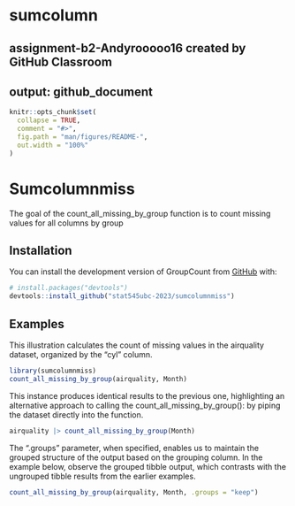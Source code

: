 # sumcolumn
assignment-b2-Andyrooooo16 created by GitHub Classroom
---
output: github_document
---
<!-- README.md is generated from README.Rmd. Please edit that file -->

```r
knitr::opts_chunk$set(
  collapse = TRUE,
  comment = "#>",
  fig.path = "man/figures/README-",
  out.width = "100%"
)
```

# Sumcolumnmiss

The goal of the count_all_missing_by_group function is to count missing values for all columns by group

## Installation

You can install the development version of GroupCount from [GitHub](https://github.com/) with:

```r

# install.packages("devtools")
devtools::install_github("stat545ubc-2023/sumcolumnmiss")

```


## Examples


This illustration calculates the count of missing values in the airquality dataset, organized by the "cyl" column.

```r
library(sumcolumnmiss)
count_all_missing_by_group(airquality, Month)
```

This instance produces identical results to the previous one, highlighting an alternative approach to calling the count_all_missing_by_group(): by piping the dataset directly into the function.
```r
airquality |> count_all_missing_by_group(Month) 
```

The ".groups" parameter, when specified, enables us to maintain the grouped structure of the output based on the grouping column. In the example below, observe the grouped tibble output, which contrasts with the ungrouped tibble results from the earlier examples.
```r
count_all_missing_by_group(airquality, Month, .groups = "keep")
```
